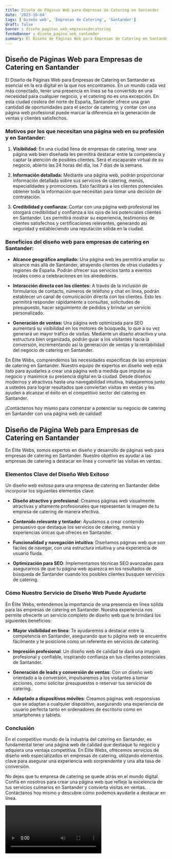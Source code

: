 ```yaml
---
title: Diseño de Páginas Web para Empresas de Catering en Santander
date: '2023-10-04'
tags: ['Diseño web', 'Empresas de Catering', 'Santander']
draft: false
banner : diseño_paginas_web_empresasdecatering
fondoBanner : diseño_pagina_web_santander
summary: El Diseño de Páginas Web para Empresas de Catering en Santander es esencial en la era digital en la que nos encontramos. En un mundo cada vez más conectado, tener una presencia en línea se ha convertido en una necesidad para cualquier negocio, y el catering no es una excepción. En esta ciudad costera del norte de España, Santander ofrece una gran cantidad de oportunidades para el sector de catering, y contar con una página web profesional puede marcar la diferencia en la generación de ventas y clientes satisfechos.
---
```


## Diseño de Páginas Web para Empresas de Catering en Santander

El Diseño de Páginas Web para Empresas de Catering en Santander es esencial en la era digital en la que nos encontramos. En un mundo cada vez más conectado, tener una presencia en línea se ha convertido en una necesidad para cualquier negocio, y el catering no es una excepción. En esta ciudad costera del norte de España, Santander ofrece una gran cantidad de oportunidades para el sector de catering, y contar con una página web profesional puede marcar la diferencia en la generación de ventas y clientes satisfechos.

### Motivos por los que necesitan una página web en su profesión y en Santander:

1. **Visibilidad:** En una ciudad llena de empresas de catering, tener una página web bien diseñada les permitirá destacar entre la competencia y captar la atención de posibles clientes. Será el escaparate virtual de su negocio, abierto las 24 horas del día, los 7 días de la semana.

2. **Información detallada:** Mediante una página web, podrán proporcionar información detallada sobre sus servicios de catering, menús, especialidades y promociones. Esto facilitará a los clientes potenciales obtener toda la información que necesitan para tomar una decisión de contratación.

3. **Credibilidad y confianza:** Contar con una página web profesional les otorgará credibilidad y confianza a los ojos de los potenciales clientes en Santander. Les permitirá mostrar su experiencia, testimonios de clientes satisfechos y certificaciones relevantes, generando así seguridad y estableciendo una reputación sólida en la ciudad.

### Beneficios del diseño web para empresas de catering en Santander:

- **Alcance geográfico ampliado:** Una página web les permitirá ampliar su alcance más allá de Santander, atrayendo clientes de otras ciudades y regiones de España. Podrán ofrecer sus servicios tanto a eventos locales como a celebraciones en los alrededores.

- **Interacción directa con los clientes:** A través de la inclusión de formularios de contacto, números de teléfono y chat en línea, podrán establecer un canal de comunicación directa con los clientes. Esto les permitirá responder rápidamente a consultas, solicitudes de presupuesto, hacer seguimiento de pedidos y brindar un servicio personalizado.

- **Generación de ventas:** Una página web optimizada para SEO aumentará su visibilidad en los motores de búsqueda, lo que a su vez generará un mayor tráfico de visitas. Mediante un diseño atractivo y una estructura bien organizada, podrán guiar a los visitantes hacia la conversión, incrementando así la generación de ventas y la rentabilidad del negocio de catering en Santander.

En Élite Webs, comprendemos las necesidades específicas de las empresas de catering en Santander. Nuestro equipo de expertos en diseño web está listo para ayudarles a crear una página web a medida que impulse su negocio y maximice su presencia digital en la ciudad. Desde diseños modernos y atractivos hasta una navegabilidad intuitiva, trabajaremos junto a ustedes para lograr resultados que conviertan visitas en ventas y les ayuden a alcanzar el éxito en el competitivo sector del catering en Santander.

¡Contáctenos hoy mismo para comenzar a potenciar su negocio de catering en Santander con una página web de calidad!

<GifSeo />

<Cta />

## Diseño de Página Web para Empresas de Catering en Santander ##

En Élite Webs, somos expertos en diseño y desarrollo de páginas web para empresas de catering en Santander. Nuestro objetivo es ayudar a las empresas de catering a destacar en línea y convertir las visitas en ventas. 

### Elementos Clave del Diseño Web Exitoso ###

Un diseño web exitoso para una empresa de catering en Santander debe incorporar los siguientes elementos clave:

- **Diseño atractivo y profesional**: Creamos páginas web visualmente atractivas y altamente profesionales que representan la imagen de tu empresa de catering de manera efectiva.

- **Contenido relevante y tentador**: Ayudamos a crear contenido persuasivo que destaque los servicios de catering, menús y experiencias únicas que ofreces en Santander. 

- **Funcionalidad y navegación intuitiva**: Diseñamos páginas web que son fáciles de navegar, con una estructura intuitiva y una experiencia de usuario fluida. 

- **Optimización para SEO**: Implementamos técnicas SEO avanzadas para asegurarnos de que tu página web aparezca en los resultados de búsqueda de Santander cuando los posibles clientes busquen servicios de catering. 

### Cómo Nuestro Servicio de Diseño Web Puede Ayudarte ###

En Élite Webs, entendemos la importancia de una presencia en línea sólida para las empresas de catering en Santander. Nuestra experiencia nos permite ofrecerte un servicio completo de diseño web que te brindará los siguientes beneficios:

- **Mayor visibilidad en línea**: Te ayudaremos a destacar entre la competencia en Santander, asegurando que tu página web se encuentre fácilmente y te posicione como un referente en servicios de catering.

- **Impresión profesional**: Un diseño web de calidad te dará una imagen profesional y confiable, inspirando confianza en tus clientes potenciales de Santander.

- **Generación de leads y conversión de ventas**: Con un diseño web orientado a la conversión, impulsaremos a los visitantes a tomar acciones, como solicitar presupuestos o reservar tus servicios de catering.

- **Adaptado a dispositivos móviles**: Creamos páginas web responsivas que se adaptan a cualquier dispositivo, asegurando una experiencia de usuario perfecta tanto en ordenadores de escritorio como en smartphones y tablets.

### Conclusión ###

En el competitivo mundo de la industria del catering en Santander, es fundamental tener una página web de calidad que destaque tu negocio y adquiera una ventaja competitiva. En Élite Webs, ofrecemos servicios de diseño web especializados en empresas de catering, utilizando elementos clave para asegurar una experiencia web sorprendente y una alta tasa de conversión.

No dejes que tu empresa de catering se quede atrás en el mundo digital. Confía en nosotros para crear una página web que refleje la excelencia de tus servicios culinarios en Santander y convierta visitas en ventas. Contáctanos hoy mismo y descubre cómo podemos ayudarte a destacar en línea.

<Video />

<CtaBot job='Empresas de Catering' city='Santander'/>

<Gmaps query='Santander+españa+maps' />
